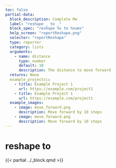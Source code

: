 ```yaml
---
toc: false
partial-data:
  block_description: Complete Me
  label: "reshape _ to _"
  block_spec: "reshape %s to %nums"
  help_screen: "reportReshape.png"
  selector: "reportReshape"
  type: reporter
  category: lists
  arguments:
    - name: distance
      type: number
      default: 10
      description: The distance to move forward
  returns: None
  example_projects::
    - title: Example Project 1
      url: https://example.com/project1
    - title: Example Project 1
      url: https://example.com/project1
  example_images:
    - image: move_forward.png
      description: Move forward by 10 steps
    - image: move_forward.png
      description: Move forward by 10 steps
---
```


# reshape  to {.unnumbered}

{{< partial ../_block.qmd >}}
